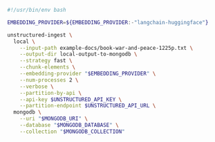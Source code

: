 ```bash CLI
#!/usr/bin/env bash

EMBEDDING_PROVIDER=${EMBEDDING_PROVIDER:-"langchain-huggingface"}

unstructured-ingest \
  local \
    --input-path example-docs/book-war-and-peace-1225p.txt \
    --output-dir local-output-to-mongodb \
    --strategy fast \
    --chunk-elements \
    --embedding-provider "$EMBEDDING_PROVIDER" \
    --num-processes 2 \
    --verbose \
    --partition-by-api \
    --api-key $UNSTRUCTURED_API_KEY \
    --partition-endpoint $UNSTRUCTURED_API_URL \
  mongodb \
    --uri "$MONGODB_URI" \
    --database "$MONGODB_DATABASE" \
    --collection "$MONGODB_COLLECTION"
```
